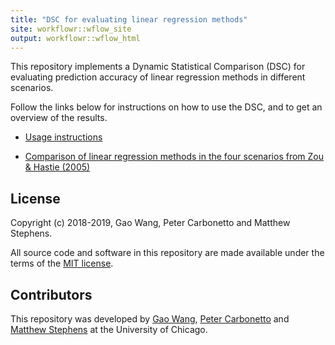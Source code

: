 ```yaml
---
title: "DSC for evaluating linear regression methods"
site: workflowr::wflow_site
output: workflowr::wflow_html
---
```


This repository implements a Dynamic Statistical Comparison (DSC) for
evaluating prediction accuracy of linear regression methods in
different scenarios.

Follow the links below for instructions on how to use the DSC, and to
get an overview of the results.

+ [Usage instructions](usage_instructions.html)

+ [Comparison of linear regression methods in the four scenarios from
  Zou & Hastie (2005)](results_overview.html)

## License

Copyright (c) 2018-2019, Gao Wang, Peter Carbonetto and Matthew
Stephens.

All source code and software in this repository are made available
under the terms of the [MIT license][mit-license].

## Contributors

This repository was developed by [Gao Wang][gao], [Peter
Carbonetto][peter] and [Matthew Stephens][matthew] at the University
of Chicago.

[gao]: https://github.com/gaow
[peter]: http://pcarbo.github.io
[matthew]: https://stephenslab.uchicago.edu
[mit-license]: https://opensource.org/licenses/mit-license.html

